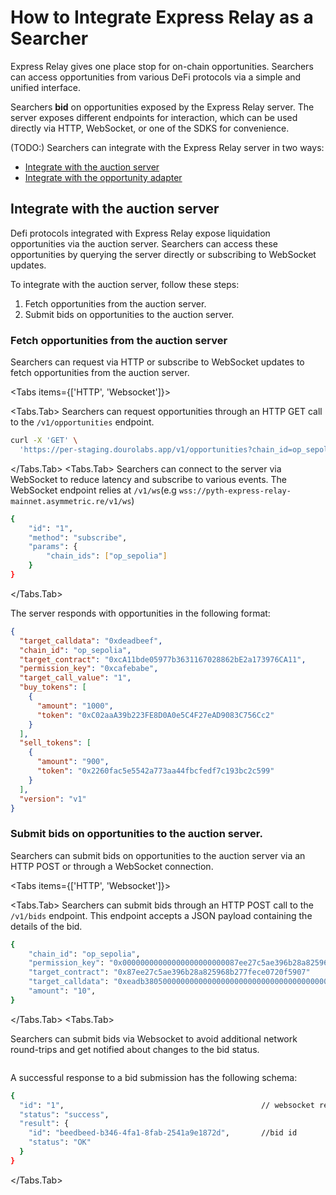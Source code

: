 
# How to Integrate Express Relay as a Searcher

Express Relay gives one place stop for on-chain opportunities. Searchers can access opportunities from various DeFi protocols via a simple and unified interface. 

Searchers **bid** on opportunities exposed by the Express Relay server.
The server exposes different endpoints for interaction, which can be used directly via HTTP, WebSocket, or one of the SDKS for convenience.


(TODO:)
Searchers can integrate with the Express Relay server in two ways:
- [Integrate with the auction server](./integrate-as-searcher/auction-server)
- [Integrate with the opportunity adapter](./integrate-as-searcher/opportunity-adapter)




## Integrate with the auction server

Defi protocols integrated with Express Relay expose liquidation opportunities via the auction server. 
Searchers can access these opportunities by querying the server directly or subscribing to WebSocket updates.

To integrate with the auction server, follow these steps:
1. Fetch opportunities from the auction server.
1. Submit bids on opportunities to the auction server.

<Steps>

### Fetch opportunities from the auction server

Searchers can request via HTTP or subscribe to WebSocket updates to fetch opportunities from the auction server.

<Tabs items={['HTTP', 'Websocket']}>

<Tabs.Tab>
Searchers can request opportunities through an HTTP GET call to the `/v1/opportunities` endpoint. 

```bash copy
curl -X 'GET' \
  'https://per-staging.dourolabs.app/v1/opportunities?chain_id=op_sepolia&mode=live&permission_key=0xdeadbeef&from_time=2024-05-23T21%3A26%3A57.329954Z'
```
</Tabs.Tab>
<Tabs.Tab>
Searchers can connect to the server via WebSocket to reduce latency and subscribe to various events. The WebSocket endpoint relies at `/v1/ws`(e.g `wss://pyth-express-relay-mainnet.asymmetric.re/v1/ws`)

```bash copy
{
    "id": "1",
    "method": "subscribe",
    "params": {
        "chain_ids": ["op_sepolia"]
    }
}
```
</Tabs.Tab>
</Tabs>

The server responds with opportunities in the following format:

```json copy
{
  "target_calldata": "0xdeadbeef",                                      // Calldata to perform liquidation
  "chain_id": "op_sepolia",                                             
  "target_contract": "0xcA11bde05977b3631167028862bE2a173976CA11",      // Protocol contract address to call for liquidation
  "permission_key": "0xcafebabe",                                       // Unique identifier for the liquidation opportunity
  "target_call_value": "1",                                             // Value(in Wei) to send with to the Protocol contract.
  "buy_tokens": [                                                       // Tokens to buy (Collateral)
    {
      "amount": "1000",
      "token": "0xC02aaA39b223FE8D0A0e5C4F27eAD9083C756Cc2"
    }
  ],
  "sell_tokens": [                                                      // Tokens to sell (Oustadaing Debt)
    {
      "amount": "900",
      "token": "0x2260fac5e5542a773aa44fbcfedf7c193bc2c599"
    }
  ],
  "version": "v1"                                                       // Opportunity format version
}
```



### Submit bids on opportunities to the auction server.

Searchers can submit bids on opportunities to the auction server via an HTTP POST or through a WebSocket connection.

<Tabs items={['HTTP', 'Websocket']}>

<Tabs.Tab>
Searchers can submit bids through an HTTP POST call to the `/v1/bids` endpoint. This endpoint accepts a JSON payload containing the details of the bid.

```bash copy
{
    "chain_id": "op_sepolia",
    "permission_key": "0x00000000000000000000000087ee27c5ae396b28a825968b277fece0720f5907000000000000000000000000000000000000000000000000000000000000004000000000000000000000000000000000000000000000000000000000000000200000000000000000000000000000000000000000000000000000000000000000",
    "target_contract": "0x87ee27c5ae396b28a825968b277fece0720f5907"
    "target_calldata": "0xeadb38050000000000000000000000000000000000000000000000000000000000000064",
    "amount": "10",
}
```
</Tabs.Tab>
<Tabs.Tab>

Searchers can submit bids via Websocket to avoid additional network round-trips and get notified about changes to the bid status.

```bash copy
```

A successful response to a bid submission has the following schema:

```bash copy
{
  "id": "1",                                            // websocket request id
  "status": "success",
  "result": {
    "id": "beedbeed-b346-4fa1-8fab-2541a9e1872d",       //bid id
    "status": "OK"
  }
}
```
</Tabs.Tab>
</Tabs>
</Steps>